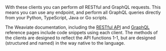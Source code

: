 With these clients you can perform *all* RESTful and GraphQL requests. This means you can use any endpoint, and perform all GraphQL queries directly from your Python, TypeScript, Java or Go scripts.

The Weaviate documentation, including the [RESTful API](/developers/weaviate/api/rest/) and [GraphQL](/developers/weaviate/api/graphql/) reference pages include code snippets using each client. The methods of the clients are designed to reflect the API functions 1-1, but are designed (structured and named) in the way native to the language.
